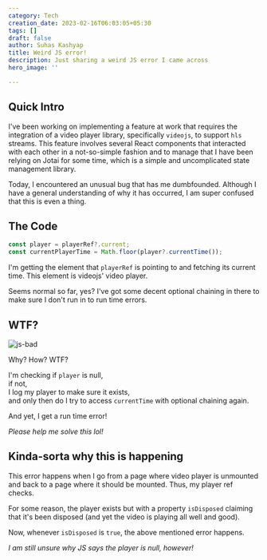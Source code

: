 ```yaml
---
category: Tech
creation_date: 2023-02-16T06:03:05+05:30
tags: []
draft: false
author: Suhas Kashyap
title: Weird JS error!
description: Just sharing a weird JS error I came across
hero_image: ''

---
```

## Quick Intro

I've been working on implementing a feature at work that requires the integration of a video player library, specifically `videojs`, to support `hls` streams. This feature involves several React components that interacted with each other in a not-so-simple fashion and to manage that I have been relying on Jotai for some time, which is a simple and uncomplicated state management library.

Today, I encountered an unusual bug that has me dumbfounded. Although I have a general understanding of why it has occurred, I am super confused that this is even a thing.

## The Code

```javascript
const player = playerRef?.current;
const currentPlayerTime = Math.floor(player?.currentTime());
```

I'm getting the element that `playerRef` is pointing to and fetching its current time. This element is videojs' video player.

Seems normal so far, yes? I've got some decent optional chaining in there to make sure I don't run in to run time errors.

## WTF?

![js-bad](/blog/2023/whatsapp-image-2023-02-15-at-10-56-42-am.jpeg "js-bad")

Why? How? WTF?

I'm checking if `player` is null,  
if not,  
I log my player to make sure it exists,  
and only then do I try to access `currentTime` with optional chaining again.

And yet, I get a run time error!

_Please help me solve this lol!_

## Kinda-sorta why this is happening

This error happens when I go from a page where video player is unmounted and back to a page where it should be mounted. Thus, my player ref checks. 

For some reason, the player exists but with a property `isDisposed` claiming that it's been disposed (and yet the video is playing all well and good). 

Now, whenever `isDisposed` is `true`, the above mentioned error happens. 

_I am still unsure why JS says the player is null, however!_